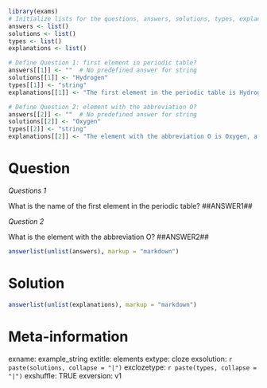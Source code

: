 ```r
library(exams)
# Initialize lists for the questions, answers, solutions, types, explanations (tolerances are not needed if there are no numeric questions)
answers <- list()
solutions <- list()
types <- list()
explanations <- list()

# Define Question 1: first element in periodic table?
answers[[1]] <- ""  # No predefined answer for string
solutions[[1]] <- "Hydrogen"
types[[1]] <- "string"
explanations[[1]] <- "The first element in the periodic table is Hydrogen because it has an atomic number of 1."

# Define Question 2: element with the abbreviation O?
answers[[2]] <- ""  # No predefined answer for string
solutions[[2]] <- "Oxygen"
types[[2]] <- "string"
explanations[[2]] <- "The element with the abbreviation O is Oxygen, a crucial element for respiration and water."
```

Question
========
*Questions 1*

What is the name of the first element in the periodic table? ##ANSWER1##

*Question 2*

What is the element with the abbreviation O? ##ANSWER2##

```r
answerlist(unlist(answers), markup = "markdown")
```

Solution
========
```r
answerlist(unlist(explanations), markup = "markdown")
```

Meta-information
================
exname: example_string
extitle: elements
extype: cloze
exsolution: `r paste(solutions, collapse = "|")`
exclozetype: `r paste(types, collapse = "|")`
exshuffle: TRUE
exversion: v1
